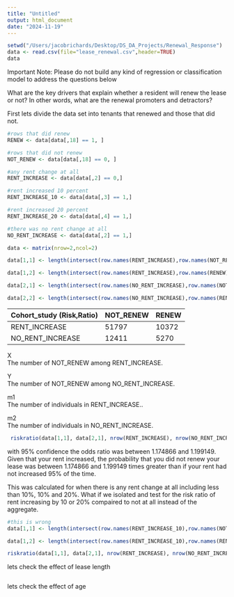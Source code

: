 ```yaml
---
title: "Untitled"
output: html_document
date: "2024-11-19"
---
```


```r
setwd("/Users/jacobrichards/Desktop/DS_DA_Projects/Renewal_Response")
data <- read.csv(file="lease_renewal.csv",header=TRUE)
data
```

Important Note: Please do not build any kind of regression or classification model to address the questions below

What are the key drivers that explain whether a resident will renew the lease or not? In other words, what are the renewal promoters and detractors?

First lets divide the data set into tenants that renewed and those that did not.

```r
#rows that did renew 
RENEW <- data[data[,18] == 1, ]

#rows that did not renew 
NOT_RENEW <- data[data[,18] == 0, ]

#any rent change at all 
RENT_INCREASE <- data[data[,2] == 0,]

#rent increased 10 percent 
RENT_INCREASE_10 <- data[data[,3] == 1,]

#rent increased 20 percent 
RENT_INCREASE_20 <- data[data[,4] == 1,]

#there was no rent change at all 
NO_RENT_INCREASE <- data[data[,2] == 1,]

data <- matrix(nrow=2,ncol=2)

data[1,1] <- length(intersect(row.names(RENT_INCREASE),row.names(NOT_RENEW)))

data[1,2] <- length(intersect(row.names(RENT_INCREASE),row.names(RENEW)))

data[2,1] <- length(intersect(row.names(NO_RENT_INCREASE),row.names(NOT_RENEW)))

data[2,2] <- length(intersect(row.names(NO_RENT_INCREASE),row.names(RENEW)))


```

| Cohort_study (Risk,Ratio) | NOT_RENEW | RENEW |
|---------------------------|-----------|-------|
| RENT_INCREASE             | 51797     | 10372 |
| NO_RENT_INCREASE          | 12411     | 5270  |




X	
The number of NOT_RENEW among RENT_INCREASE.

Y	
The number of NOT_RENEW among NO_RENT_INCREASE.

m1	
The number of individuals in RENT_INCREASE..

m2	
The number of individuals in NO_RENT_INCREASE.

```r
 riskratio(data[1,1], data[2,1], nrow(RENT_INCREASE), nrow(NO_RENT_INCREASE), conf.level=0.95, p.calc.by.independence=TRUE) 
```

with 95% confidence the odds ratio was between 1.174866 and 1.199149. Given that your rent increased, the probability that you did not renew your lease was between 1.174866 and 1.199149 times greater than if your rent had not increased 95% of the time. 

This was calculated for when there is any rent change at all including less than 10%, 10% and 20%. What if we isolated and test for the risk ratio of rent increasing by 10 or 20% compaired to not at all instead of the aggregate. 


```r
#this is wrong
data[1,1] <- length(intersect(row.names(RENT_INCREASE_10),row.names(NOT_RENEW)))

data[1,2] <- length(intersect(row.names(RENT_INCREASE_10),row.names(RENEW)))

riskratio(data[1,1], data[2,1], nrow(RENT_INCREASE), nrow(NO_RENT_INCREASE), conf.level=0.95, p.calc.by.independence=TRUE) 
```

lets check the effect of lease length

```r

```

lets check the effect of age

```r

```
